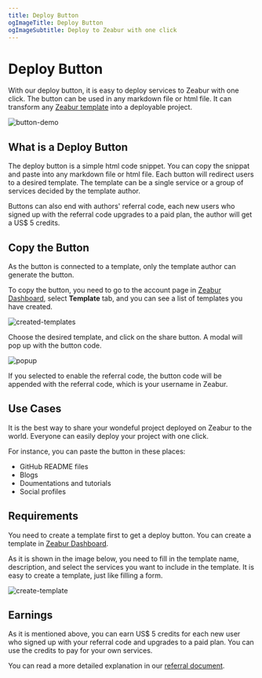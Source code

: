 ```yaml
---
title: Deploy Button
ogImageTitle: Deploy Button
ogImageSubtitle: Deploy to Zeabur with one click
---
```



# Deploy Button

With our deploy button, it is easy to deploy services to Zeabur with one click. The button can be used in any markdown file or html file. It can transform any [Zeabur template](https://zeabur.com/templates) into a deployable project.

![button-demo](/deploy/button/button-demo.png)

## What is a Deploy Button

The deploy button is a simple html code snippet. You can copy the snippat and paste into any markdown file or html file. Each button will redirect users to a desired template. The template can be a single service or a group of services decided by the template author.

Buttons can also end with authors' referral code, each new users who signed up with the referral code upgrades to a paid plan, the author will get a US$ 5 credits.

## Copy the Button

As the button is connected to a template, only the template author can generate the button.

To copy the button, you need to go to the account page in [Zeabur Dashboard](https://dash.zeabur.com/account), select **Template** tab, and you can see a list of templates you have created.

![created-templates](/deploy/button/created-templates.png)

Choose the desired template, and click on the share button. A modal will pop up with the button code.

![popup](/deploy/button/popup.png)

If you selected to enable the referral code, the button code will be appended with the referral code, which is your username in Zeabur.

## Use Cases

It is the best way to share your wondeful project deployed on Zeabur to the world. Everyone can easily deploy your project with one click.

For instance, you can paste the button in these places:

- GitHub README files
- Blogs
- Doumentations and tutorials
- Social profiles

## Requirements

You need to create a template first to get a deploy button. You can create a template in [Zeabur Dashboard](https://dash.zeabur.com/create-template).

As it is shown in the image below, you need to fill in the template name, description, and select the services you want to include in the template. It is easy to create a template, just like filling a form.

![create-template](/deploy/button/create-template.png)

## Earnings

As it is mentioned above, you can earn US$ 5 credits for each new user who signed up with your referral code and upgrades to a paid plan. You can use the credits to pay for your own services.

You can read a more detailed explanation in our [referral document](../billing/referral).
